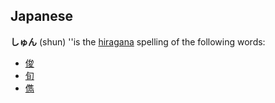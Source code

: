 ==Japanese==
'''しゅん''' (shun) ''is the [[hiragana]] spelling of the following words:
* [[俊]]
* [[旬]]
* [[儁]]